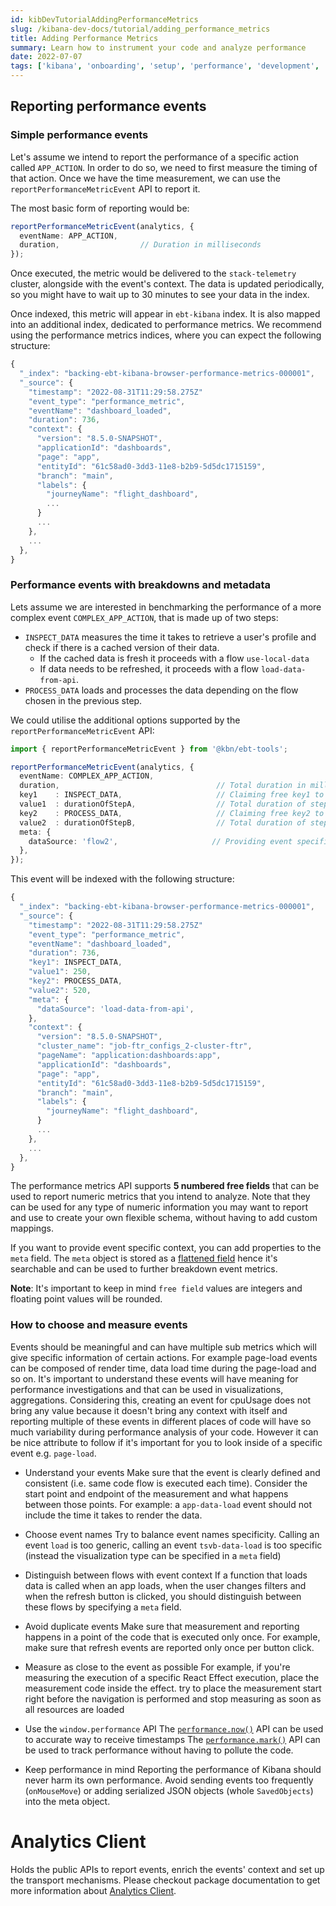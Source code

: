 ```yaml
---
id: kibDevTutorialAddingPerformanceMetrics
slug: /kibana-dev-docs/tutorial/adding_performance_metrics
title: Adding Performance Metrics
summary: Learn how to instrument your code and analyze performance
date: 2022-07-07
tags: ['kibana', 'onboarding', 'setup', 'performance', 'development', 'telemetry']
---
```


## Reporting performance events

### Simple performance events

Let's assume we intend to report the performance of a specific action called `APP_ACTION`.
In order to do so, we need to first measure the timing of that action.
Once we have the time measurement, we can use the `reportPerformanceMetricEvent` API to report it.

The most basic form of reporting would be:

```typescript
reportPerformanceMetricEvent(analytics, {
  eventName: APP_ACTION,     
  duration,                  // Duration in milliseconds
});
```

Once executed, the metric would be delivered to the `stack-telemetry` cluster, alongside with the event's context.
The data is updated periodically, so you might have to wait up to 30 minutes to see your data in the index.

Once indexed, this metric will appear in `ebt-kibana` index. 
It is also mapped into an additional index, dedicated to performance metrics.
We recommend using the performance metrics indices, where you can expect the following structure:

```typescript
{
  "_index": "backing-ebt-kibana-browser-performance-metrics-000001",    // Performance metrics are stored at a dedicated simplified index (browser \ server). 
  "_source": {
    "timestamp": "2022-08-31T11:29:58.275Z"
    "event_type": "performance_metric",                                 // All events share a common event type to simplify mapping
    "eventName": "dashboard_loaded",                                    // Event name as specified when reporting it
    "duration": 736,                                                    // Event duration as specified when reporting it
    "context": {                                                        // Context holds information identifying the deployment, version, application and page that generated the event
      "version": "8.5.0-SNAPSHOT",
      "applicationId": "dashboards",
      "page": "app",
      "entityId": "61c58ad0-3dd3-11e8-b2b9-5d5dc1715159",
      "branch": "main",
      "labels": {
        "journeyName": "flight_dashboard",
        ...
      }
      ...
    },
    ...
  },
}
```

### Performance events with breakdowns and metadata

Lets assume we are interested in benchmarking the performance of a more complex event `COMPLEX_APP_ACTION`, that is made up of two steps: 
 - `INSPECT_DATA` measures the time it takes to retrieve a user's profile and check if there is a cached version of their data.
    - If the cached data is fresh it proceeds with a flow `use-local-data`
    - If data needs to be refreshed, it proceeds with a flow `load-data-from-api`.
 - `PROCESS_DATA` loads and processes the data depending on the flow chosen in the previous step.

We could utilise the additional options supported by the `reportPerformanceMetricEvent` API:

```typescript
import { reportPerformanceMetricEvent } from '@kbn/ebt-tools';

reportPerformanceMetricEvent(analytics, {
  eventName: COMPLEX_APP_ACTION,     
  duration,                                   // Total duration in milliseconds
  key1    : INSPECT_DATA,                     // Claiming free key1 to be used for INSPECT_DATA
  value1  : durationOfStepA,                  // Total duration of step INSPECT_DATA in milliseconds
  key2    : PROCESS_DATA,                     // Claiming free key2 to be used for PROCESS_DATA
  value2  : durationOfStepB,                  // Total duration of step PROCESS_DATA in milliseconds
  meta: {
    dataSource: 'flow2',                     // Providing event specific context. This can be useful to create meaningful aggregations.
  },
});
```

This event will be indexed with the following structure:

```typescript
{
  "_index": "backing-ebt-kibana-browser-performance-metrics-000001",    // Performance metrics are stored in a dedicated simplified index (browser \ server). 
  "_source": {
    "timestamp": "2022-08-31T11:29:58.275Z"
    "event_type": "performance_metric",                                 // All events share a common event type to simplify mapping
    "eventName": "dashboard_loaded",                                    // Event name as specified when reporting it
    "duration": 736,                                                    // Event duration as specified when reporting it
    "key1": INSPECT_DATA,                                               // The key name of INSPECT_DATA
    "value1": 250,                                                      // The duration of step INSPECT_DATA
    "key2": PROCESS_DATA,                                               // The key name of PROCESS_DATA
    "value2": 520,                                                      // The duration of step PROCESS_DATA
    "meta": {
      "dataSource": 'load-data-from-api', 
    },    
    "context": {                                                        // Context holds information identifying the deployment, version, application and page that generated the event
      "version": "8.5.0-SNAPSHOT",
      "cluster_name": "job-ftr_configs_2-cluster-ftr",
      "pageName": "application:dashboards:app",
      "applicationId": "dashboards",
      "page": "app",
      "entityId": "61c58ad0-3dd3-11e8-b2b9-5d5dc1715159",
      "branch": "main",
      "labels": {
        "journeyName": "flight_dashboard",
      }
      ...
    },
    ...
  },
}
```

The performance metrics API supports **5 numbered free fields** that can be used to report numeric metrics that you intend to analyze.
Note that they can be used for any type of numeric information you may want to report and use to create your own flexible schema, 
without having to add custom mappings.

If you want to provide event specific context, you can add properties to the `meta` field.
The `meta` object is stored as a [flattened field](https://www.elastic.co/guide/en/elasticsearch/reference/current/flattened.html) hence 
it's searchable and can be used to further breakdown event metrics.

**Note**: It's important to keep in mind `free field` values are integers and floating point values will be rounded.

### How to choose and measure events

Events should be meaningful and can have multiple sub metrics which will give specific information of certain actions. For example 
page-load events can be composed of render time, data load time during the page-load and so on. It's important to understand these 
events will have meaning for performance investigations and that can be used in visualizations, aggregations. Considering this, 
creating an event for cpuUsage does not bring any value because it doesn't bring any context with itself and reporting multiple of these 
events in different places of code will have so much variability during performance analysis of your code. However it can be nice attribute
to follow if it's important for you to look inside of a specific event e.g. `page-load`. 

- Understand your events
  Make sure that the event is clearly defined and consistent (i.e. same code flow is executed each time).
  Consider the start point and endpoint of the measurement and what happens between those points.
  For example: a `app-data-load` event should not include the time it takes to render the data.

- Choose event names
  Try to balance event names specificity. Calling an event `load` is too generic, calling an event `tsvb-data-load` is too specific (instead the visualization 
  type can be specified in a `meta` field)
- Distinguish between flows with event context
  If a function that loads data is called when an app loads, when the user changes filters and when the refresh button is clicked, you should distinguish between
  these flows by specifying a `meta` field.
- Avoid duplicate events 
  Make sure that measurement and reporting happens in a point of the code that is executed only once. 
  For example, make sure that refresh events are reported only once per button click.
- Measure as close to the event as possible
  For example, if you're measuring the execution of a specific React Effect execution, place the measurement code inside the effect.
  try to place the measurement start right before  the navigation is performed and stop measuring as soon as all resources are loaded
- Use the `window.performance` API
  The [`performance.now()`](https://developer.mozilla.org/en-US/docs/Web/API/Performance/now) API can be used to accurate way to receive timestamps 
  The [`performance.mark()`](https://developer.mozilla.org/en-US/docs/Web/API/Performance/mark) API can be used to track performance without having to pollute the 
  code.
- Keep performance in mind
  Reporting the performance of Kibana should never harm its own performance. 
  Avoid sending events too frequently (`onMouseMove`) or adding serialized JSON objects (whole `SavedObjects`) into the meta object.

# Analytics Client

Holds the public APIs to report events, enrich the events' context and set up the transport mechanisms. Please checkout package documentation to get more information about
[Analytics Client](https://github.com/elastic/kibana/blob/main/packages/analytics/README.md).